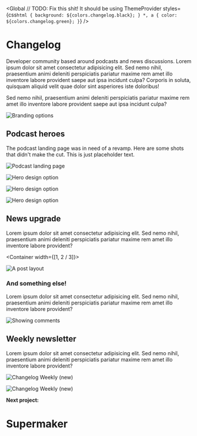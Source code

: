
<Global
  // TODO: Fix this shit! It should be using ThemeProvider
  styles={css`
    html {
      background: ${colors.changelog.black};
    }
    *,
    a {
      color: ${colors.changelog.green};
    }
  `}
/>

<Container text>

# Changelog

Developer community based around podcasts and news discussions. Lorem ipsum dolor sit amet consectetur adipisicing elit. Sed nemo nihil, praesentium animi deleniti perspiciatis pariatur maxime rem amet illo inventore labore provident saepe aut ipsa incidunt culpa? Corporis in soluta, quisquam aliquid velit quae dolor sint asperiores iste doloribus!

Sed nemo nihil, praesentium animi deleniti perspiciatis pariatur maxime rem amet illo inventore labore provident saepe aut ipsa incidunt culpa?

</Container>

<Container width={sizes.large}>

![Branding options](../../images/changelog/podcasts-brand.jpg)

</Container>

<!-- /// NEW SECTION \\\ -->

<Container text>

## Podcast heroes

The podcast landing page was in need of a revamp. Here are some shots that
didn't make the cut. This is just placeholder text.

</Container>

<Container width={sizes.large}>

![Podcast landing page](../../images/changelog/podcasts-1.jpg)

![Hero design option](../../images/changelog/hero-1.jpg)

![Hero design option](../../images/changelog/hero-2.jpg)

![Hero design option](../../images/changelog/hero-5.jpg)

</Container>

<!-- /// NEW SECTION \\\ -->

<Container text>

## News upgrade

Lorem ipsum dolor sit amet consectetur adipisicing elit. Sed nemo nihil, praesentium animi deleniti perspiciatis pariatur maxime rem amet illo inventore labore provident?

</Container>

<Container width={[1, 2 / 3]}>

![A post layout](../../images/changelog/post-view.jpg)

<Container text>

### And something else!

Lorem ipsum dolor sit amet consectetur adipisicing elit. Sed nemo nihil, praesentium animi deleniti perspiciatis pariatur maxime rem amet illo inventore labore provident?

</Container>

![Showing comments](../../images/changelog/comments.png)

</Container>

<!-- /// NEW SECTION \\\ -->

<Container text>

## Weekly newsletter

Lorem ipsum dolor sit amet consectetur adipisicing elit. Sed nemo nihil, praesentium animi deleniti perspiciatis pariatur maxime rem amet illo inventore labore provident?

</Container>

<Container full grid>

![Changelog Weekly (new)](../../images/changelog/weekly-old.jpg)

![Changelog Weekly (new)](../../images/changelog/weekly.jpg)

</Container>

<!-- /// NEXT PROJECT \\\ -->

<Container text>

**Next project:**

<Link to='/work/supermaker'>

# Supermaker

</Link>

</Container>

